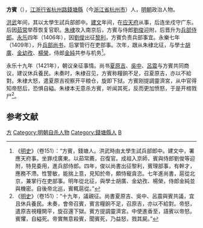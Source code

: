 '''方賓'''（{{bd|14世纪||1421年||catIdx=F}}），[[江浙行省|江浙行省]][[杭州路_(元朝)|杭州路]][[钱塘县|錢塘縣]]（今[[浙江省|浙江省]][[杭州市|杭州市]]）人，[[明朝|明朝]]政治人物。

[[洪武|洪武]]年间，其以太學生試兵部郎中。[[建文|建文]]年间，在[[应天府_(明朝)|应天府]]从事，后连坐戍守广东。后因[[茹常|茹常]]举荐恢复官职。[[朱棣|朱棣]]攻入南京后，方賓与侍郎[[劉俊|劉俊]]迎附，后晋升为[[兵部侍郎|兵部侍郎]]。[[永乐_(明朝)|永乐]]四年（1406年），因[[劉俊|劉俊]]出征[[黎利|黎利]]，方賓负责兵部事宜。永樂七年（1409年），升[[兵部尚书|兵部尚书]]，后掌管行在吏部事。次年，跟从朱棣北征，与學士[[胡廣_(明朝)|胡廣]]、[[金幼孜|金幼孜]]、[[楊榮|楊榮]]，侍郎[[金純|金純]]共参与机务<ref>《[[明史|明史]]》（卷151）：“方賓，錢塘人。洪武時由太學生試兵部郎中。建文中，署應天府事。坐罪戍廣東。以茹常薦，召復官。成祖入京師，賓與侍郎劉俊等迎附，特見委用，進兵部侍郎。四年，俊以尚書出征黎利，賓理部事，有幹才，應務不滯。性警敏，能揣上意，見知於帝，頗恃寵貪恣。七年進尚書，扈從北京，兼掌行在吏部事。明年從北征，與學士胡廣、金幼孜、楊榮，侍郎金純並與機密。自後帝北巡，賓輒扈從。”</ref>。

永乐十九年（1421年），朝议亲征事情。尚书[[夏原吉|夏原吉]]、[[吴中_(明朝尚书)|吳中]]、[[呂震|呂震]]与方賓共同商议，建议休兵養民。未奏时，朱棣召见，方賓称糧餉不足，召夏原吉，亦以不給對。朱棣大怒，遣夏原吉视察开平粮仓，旋即下狱。方賓刚提調靈濟宮，从中官得知帝怒后，恐惧自縊。朱棣本无意杀方賓，听闻其死，反而更加愤怒，于是开棺戮尸<ref>《[[明史|明史]]》（卷151）：“十九年，議親征。尚書夏原吉、吳中、呂震與賓共議，宜且休兵養民。未奏，會帝召賓，賓言糧餉不足，召原吉，亦以不給對。帝怒，遣原吉視糧開平，旋召還下獄。賓方提調靈濟宮。中使進香至，語賓以帝怒。賓懼，自縊死。帝實無意殺賓，聞賓死，乃益怒，戮其屍。”</ref>。

==参考文献==
{{wikisource|明史/卷151}}
{{Reflist}}

{{明朝人物小作品}}
{{DEFAULTSORT:F}}
[[Category:明朝兵部尚书|方]]
[[Category:明朝自杀人物|Category:明朝自杀人物]]
[[Category:錢塘縣人|Category:錢塘縣人]]
[[Category:方姓|B]]